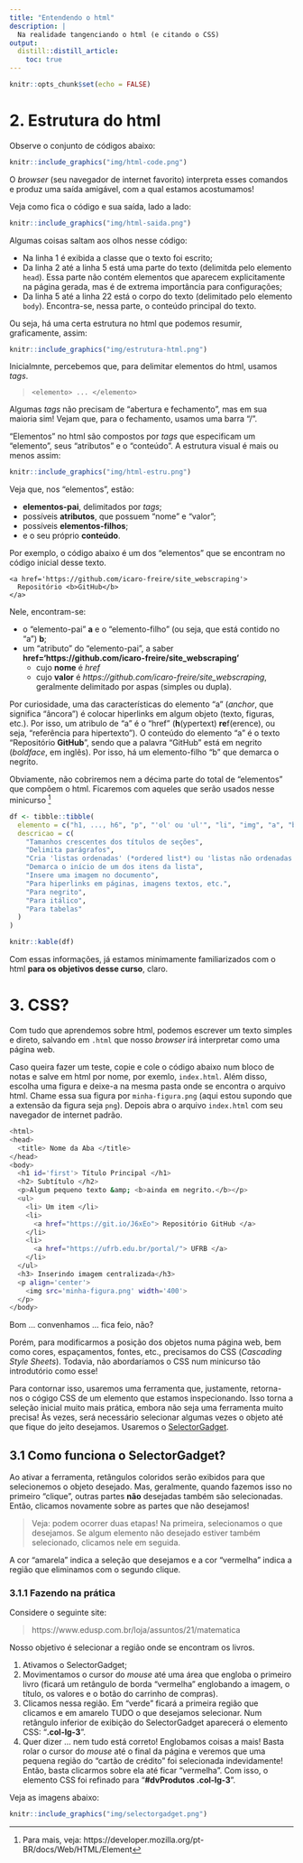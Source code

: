 ```yaml
---
title: "Entendendo o html"
description: |
  Na realidade tangenciando o html (e citando o CSS)
output: 
  distill::distill_article:
    toc: true
---
```


```r
knitr::opts_chunk$set(echo = FALSE)
```

# 2. Estrutura do html

Observe o conjunto de códigos abaixo:

```r
knitr::include_graphics("img/html-code.png")
```

O *browser* (seu navegador de internet favorito) interpreta esses comandos e 
produz uma saída amigável, com a qual estamos acostumamos!

Veja como fica o código e sua saída, lado a lado:

```r
knitr::include_graphics("img/html-saida.png")
```

Algumas coisas saltam aos olhos nesse código:

  - Na linha 1 é exibida a classe que o texto foi escrito;
  - Da linha 2 até a linha 5 está uma parte do texto (delimitda pelo elemento `head`). 
    Essa parte não contém elementos que aparecem explicitamente na página gerada, 
    mas é de extrema importância para configurações;
  - Da linha 5 até a linha 22 está o corpo do texto (delimitado pelo elemento `body`).
    Encontra-se, nessa parte, o conteúdo principal do texto.
  
Ou seja, há uma certa estrutura no html que podemos resumir, graficamente, assim:
  
```r
knitr::include_graphics("img/estrutura-html.png")
```

Inicialmnte, percebemos que, para delimitar elementos do html, usamos *tags*.
  
> `<elemento> ... </elemento>`

Algumas *tags* não precisam de "abertura e fechamento", mas em sua maioria sim!
Vejam que, para o fechamento, usamos uma barra "/".

"Elementos" no html são compostos por *tags* que especificam um "elemento", 
seus "atributos" e o "conteúdo".
A estrutura visual é mais ou menos assim:

```r
knitr::include_graphics("img/html-estru.png")
```

Veja que, nos "elementos", estão: 

  - **elementos-pai**, delimitados por *tags*;
  - possíveis **atributos**, que possuem "nome" e "valor"; 
  - possíveis **elementos-filhos**;
  - e o seu próprio **conteúdo**.

Por exemplo, o código abaixo é um dos "elementos" que se encontram no código
inicial desse texto.

```
<a href='https://github.com/icaro-freire/site_webscraping'> 
  Repositório <b>GitHub</b> 
</a>
```

Nele, encontram-se:

  - o "elemento-pai" **a** e o "elemento-filho" (ou seja, que está contido no "a")
  **b**;
  - um "atributo"  do "elemento-pai", a saber **href='https://github.com/icaro-freire/site_webscraping'**
      + cujo **nome** é *href*
      + cujo **valor** é *https://github.com/icaro-freire/site_webscraping*, 
      geralmente delimitado por aspas (simples ou dupla).

Por curiosidade, uma das características do elemento "a" (*anchor*, que significa
"âncora") é colocar hiperlinks em algum objeto (texto, figuras, etc.).
Por isso, um atribulo de "a" é o "href" (**h**(ypertext) **re**f(erence), ou seja,
"referência para hipertexto").
O conteúdo do elemento "a" é o texto "Repositório **GitHub**", sendo que a palavra
"GitHub" está em negrito (*boldface*, em inglês).
Por isso, há um elemento-filho "b" que demarca o negrito.

Obviamente, não cobriremos nem a décima parte do total de "elementos" que compõem
o html.
Ficaremos com aqueles que serão usados nesse minicurso [^mozilla]

```r
df <- tibble::tibble(
  elemento = c("h1, ..., h6", "p", "'ol' ou 'ul'", "li", "img", "a", "b", "i", "table"),
  descricao = c(
    "Tamanhos crescentes dos títulos de seções",
    "Delimita parágrafos",
    "Cria 'listas ordenadas' (*ordered list*) ou 'listas não ordenadas' (*unordered list*)",
    "Demarca o início de um dos itens da lista",
    "Insere uma imagem no documento",
    "Para hiperlinks em páginas, imagens textos, etc.",
    "Para negrito", 
    "Para itálico", 
    "Para tabelas"
  )
)

knitr::kable(df)
```

Com essas informações, já estamos minimamente familiarizados com o html 
**para os objetivos desse curso**, claro.

[^mozilla]: Para mais, veja: https://developer.mozilla.org/pt-BR/docs/Web/HTML/Element

# 3. CSS?

Com tudo que aprendemos sobre html, podemos escrever um texto simples e direto,
salvando em `.html` que nosso *browser* irá interpretar como uma página web.

Caso queira fazer um teste, copie e cole o código abaixo num bloco de notas e 
salve em html por nome, por exemlo, `index.html`.
Além disso, escolha uma figura e deixe-a na mesma pasta onde se encontra o arquivo
html. 
Chame essa sua figura por `minha-figura.png` (aqui estou supondo que a extensão
da figura seja `png`).
Depois abra o arquivo `index.html` com seu navegador de internet padrão.

```bash
<html>
<head>
  <title> Nome da Aba </title>
</head>
<body>
  <h1 id='first'> Título Principal </h1>
  <h2> Subtítulo </h2>
  <p>Algum pequeno texto &amp; <b>ainda em negrito.</b></p>
  <ul>
    <li> Um item </li>
    <li> 
      <a href="https://git.io/J6xEo"> Repositório GitHub </a>
    </li>
    <li>
      <a href="https://ufrb.edu.br/portal/"> UFRB </a>
    </li>
  </ul>
  <h3> Inserindo imagem centralizada</h3>
  <p align='center'>
    <img src='minha-figura.png' width='400'>
  </p>
</body>
```

Bom ... convenhamos ... fica feio, não?

Porém, para modificarmos a posição dos objetos numa página web, bem como cores,
espaçamentos, fontes, etc., precisamos do CSS (*Cascading Style Sheets*).
Todavia, não abordaríamos o CSS num minicurso tão introdutório como esse!

Para contornar isso, usaremos uma ferramenta que, justamente, retorna-nos o
cógigo CSS de um elemento que estamos inspecionando.
Isso torna a seleção inicial muito mais prática, embora não seja uma ferramenta
muito precisa!
Às vezes, será necessário selecionar algumas vezes o objeto até que fique do jeito
desejamos.
Usaremos o [SelectorGadget](https://selectorgadget.com/).

## 3.1 Como funciona o SelectorGadget?

Ao ativar a ferramenta, retângulos coloridos serão exibidos para que selecionemos
o objeto desejado.
Mas, geralmente, quando fazemos isso no primeiro "clique", outras partes **não** 
desejadas também são selecionadas.
Então, clicamos novamente sobre as partes que não desejamos!

> Veja: podem ocorrer duas etapas! 
> Na primeira, selecionamos o que desejamos.
> Se algum elemento não desejado estiver também selecionado, clicamos nele em seguida.

A cor "amarela" indica a seleção que desejamos e a cor "vermelha" indica a região
que eliminamos com o segundo clique.

### 3.1.1 Fazendo na prática

Considere o seguinte site:

> https://www.edusp.com.br/loja/assuntos/21/matematica

Nosso objetivo é selecionar a região onde se encontram os livros.

  1. Ativamos o SelectorGadget;
  2. Movimentamos o cursor do *mouse* até uma área que engloba o primeiro livro 
    (ficará um retângulo de borda "vermelha" englobando a imagem, o título, os 
    valores e o botão do carrinho de compras).
  3. Clicamos nessa região. 
    Em "verde" ficará a primeira região que clicamos e em amarelo TUDO o que 
    desejamos selecionar.
    Num retângulo inferior de exibição do SelectorGadget aparecerá o elemento 
    CSS: "**.col-lg-3**".
  4. Quer dizer ... nem tudo está correto! 
    Englobamos coisas a mais!
    Basta rolar o cursor do *mouse* até o final da página e veremos que uma 
    pequena região do "cartão de crédito" foi selecionada indevidamente!
    Então, basta clicarmos sobre ela até ficar "vermelha".
    Com isso, o elemento CSS foi refinado para "**#dvProdutos .col-lg-3**".
  
  Veja as imagens abaixo:
  
```r
knitr::include_graphics("img/selectorgadget.png")
```
  
